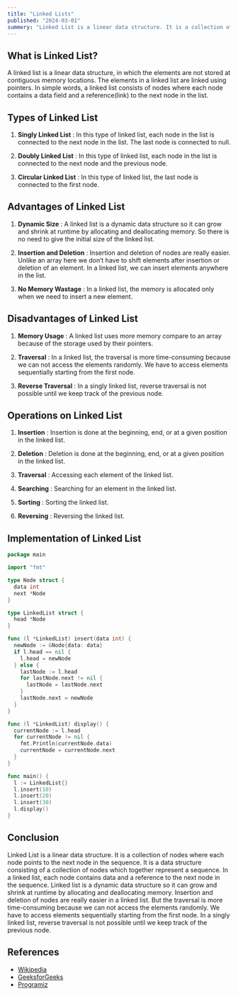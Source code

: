 ```yaml
---
title: "Linked Lists"
published: "2024-03-01"
summery: "Linked List is a linear data structure. It is a collection of nodes where each node points to the next node in the sequence. It is a data structure consisting of a collection of nodes which together represent a sequence."
---
```


## What is Linked List?

A linked list is a linear data structure, in which the elements are not stored at contiguous memory locations. The elements in a linked list are linked using pointers. In simple words, a linked list consists of nodes where each node contains a data field and a reference(link) to the next node in the list.

## Types of Linked List

1. **Singly Linked List** : In this type of linked list, each node in the list is connected to the next node in the list. The last node is connected to null.

2. **Doubly Linked List** : In this type of linked list, each node in the list is connected to the next node and the previous node.

3. **Circular Linked List** : In this type of linked list, the last node is connected to the first node.

## Advantages of Linked List

1. **Dynamic Size** : A linked list is a dynamic data structure so it can grow and shrink at runtime by allocating and deallocating memory.
   So there is no need to give the initial size of the linked list.

2. **Insertion and Deletion** : Insertion and deletion of nodes are really easier. Unlike an array here we don’t have to shift elements after insertion or deletion of an element. In a linked list, we can insert elements anywhere in the list.

3. **No Memory Wastage** : In a linked list, the memory is allocated only when we need to insert a new element.

## Disadvantages of Linked List

1. **Memory Usage** : A linked list uses more memory compare to an array because of the storage used by their pointers.

2. **Traversal** : In a linked list, the traversal is more time-consuming because we can not access the elements randomly. We have to access elements sequentially starting from the first node.

3. **Reverse Traversal** : In a singly linked list, reverse traversal is not possible until we keep track of the previous node.

## Operations on Linked List

1. **Insertion** : Insertion is done at the beginning, end, or at a given position in the linked list.

2. **Deletion** : Deletion is done at the beginning, end, or at a given position in the linked list.

3. **Traversal** : Accessing each element of the linked list.

4. **Searching** : Searching for an element in the linked list.

5. **Sorting** : Sorting the linked list.

6. **Reversing** : Reversing the linked list.

## Implementation of Linked List

```Go
package main

import "fmt"

type Node struct {
  data int
  next *Node
}

type LinkedList struct {
  head *Node
}

func (l *LinkedList) insert(data int) {
  newNode := &Node{data: data}
  if l.head == nil {
    l.head = newNode
  } else {
    lastNode := l.head
    for lastNode.next != nil {
      lastNode = lastNode.next
    }
    lastNode.next = newNode
  }
}

func (l *LinkedList) display() {
  currentNode := l.head
  for currentNode != nil {
    fmt.Println(currentNode.data)
    currentNode = currentNode.next
  }
}

func main() {
  l := LinkedList{}
  l.insert(10)
  l.insert(20)
  l.insert(30)
  l.display()
}
```

## Conclusion

Linked List is a linear data structure. It is a collection of nodes where each node points to the next node in the sequence. It is a data structure consisting of a collection of nodes which together represent a sequence. In a linked list, each node contains data and a reference to the next node in the sequence. Linked list is a dynamic data structure so it can grow and shrink at runtime by allocating and deallocating memory. Insertion and deletion of nodes are really easier in a linked list. But the traversal is more time-consuming because we can not access the elements randomly. We have to access elements sequentially starting from the first node. In a singly linked list, reverse traversal is not possible until we keep track of the previous node.

## References

- [Wikipedia](https://en.wikipedia.org/wiki/Linked_list)
- [GeeksforGeeks](https://www.geeksforgeeks.org/data-structures/linked-list/)
- [Programiz](https://www.programiz.com/dsa/linked-list)
